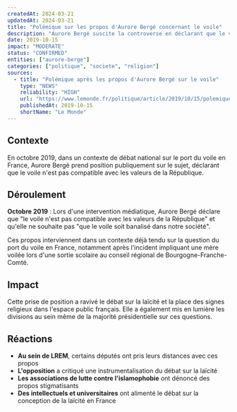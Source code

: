 ```yaml
---
createdAt: 2024-03-21
updatedAt: 2024-03-21
title: "Polémique sur les propos d'Aurore Bergé concernant le voile"
description: "Aurore Bergé suscite la controverse en déclarant que le voile n'est pas compatible avec les valeurs de la République"
date: 2019-10-15
impact: "MODERATE"
status: "CONFIRMED"
entities: ["aurore-berge"]
categories: ["politique", "societe", "religion"]
sources:
  - title: "Polémique après les propos d'Aurore Bergé sur le voile"
    type: "NEWS"
    reliability: "HIGH"
    url: "https://www.lemonde.fr/politique/article/2019/10/15/polemique-apres-les-propos-d-aurore-berge-sur-le-voile_6015567_823448.html"
    publishedAt: 2019-10-15
    shortName: "Le Monde"
---
```


## Contexte

En octobre 2019, dans un contexte de débat national sur le port du voile en France, Aurore Bergé prend position publiquement sur le sujet, déclarant que le voile n'est pas compatible avec les valeurs de la République.

## Déroulement

**Octobre 2019** : Lors d'une intervention médiatique, Aurore Bergé déclare que "le voile n'est pas compatible avec les valeurs de la République" et qu'elle ne souhaite pas "que le voile soit banalisé dans notre société".

Ces propos interviennent dans un contexte déjà tendu sur la question du port du voile en France, notamment après l'incident impliquant une mère voilée lors d'une sortie scolaire au conseil régional de Bourgogne-Franche-Comté.

## Impact

Cette prise de position a ravivé le débat sur la laïcité et la place des signes religieux dans l'espace public français. Elle a également mis en lumière les divisions au sein même de la majorité présidentielle sur ces questions.

## Réactions

- **Au sein de LREM**, certains députés ont pris leurs distances avec ces propos
- **L'opposition** a critiqué une instrumentalisation du débat sur la laïcité
- **Les associations de lutte contre l'islamophobie** ont dénoncé des propos stigmatisants
- **Des intellectuels et universitaires** ont alimenté le débat sur la conception de la laïcité en France 
